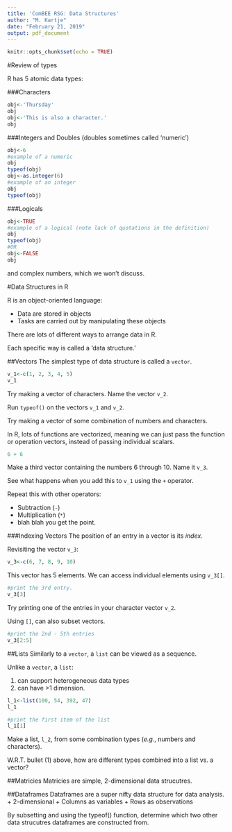 ```yaml
---
title: 'ComBEE RSG: Data Structures'
author: "M. Kartje"
date: "February 21, 2019"
output: pdf_document
---
```


```r
knitr::opts_chunk$set(echo = TRUE)
```

#Review of types

R has 5 atomic data types:
\vspace{12pt}

###Characters
```r
obj<-'Thursday'
obj
obj<-'This is also a character.'
obj
```
\vspace{12pt}

###Integers and Doubles (doubles sometimes called 'numeric')
```r
obj<-6
#example of a numeric
obj
typeof(obj)
obj<-as.integer(6)
#example of an integer
obj
typeof(obj)
```
\vspace{12pt}

###Logicals
```r
obj<-TRUE
#example of a logical (note lack of quotations in the definition)
obj
typeof(obj)
#OR
obj<-FALSE
obj
```
\vspace{12pt}

and complex numbers, which we won't discuss.

#Data Structures in R

R is an object-oriented language:

  + Data are stored in objects
  + Tasks are carried out by manipulating these objects


There are lots of different ways to arrange data in R.

Each specific way is called a 'data structure.'
\vspace{12pt}

##Vectors
The simplest type of data structure is called a `vector`.
```r
v_1<-c(1, 2, 3, 4, 5)
v_1
```

\vspace{12pt}

Try making a vector of characters. Name the vector `v_2`.
\vspace{12pt}

Run `typeof()` on the vectors `v_1` and `v_2`.
\vspace{12pt}

Try making a vector of some combination of numbers and characters.
\vspace{12pt}

In R, lots of functions are vectorized, meaning we can just pass the function or operation vectors, instead of passing individual scalars.

```r
6 + 6
```

Make a third vector containing the numbers 6 through 10. Name it `v_3`.
\vspace{12pt}

See what happens when you add this to `v_1` using the `+` operator. 
\vspace{12pt}

Repeat this with other operators:

  + Subtraction (`-`)
  + Multiplication (`*`)
  + blah blah you get the point.

\vspace{12pt}

###Indexing Vectors
The position of an entry in a vector is its _index_.

Revisiting the vector `v_3`:
```r
v_3<-c(6, 7, 8, 9, 10)
```

This vector has 5 elements. We can access individual elements using `v_3[]`.

```r
#print the 3rd entry.
v_3[3]
```

Try printing one of the entries in your character vector `v_2`.
\vspace{12pt}

Using `[]`, can also subset vectors.
```r
#print the 2nd - 5th entries
v_3[2:5]
```
\vspace{12pt}


##Lists
Similarly to a `vector`, a `list` can be viewed as a sequence.

Unlike a `vector`, a `list`:

  (1) can support heterogeneous data types
  (2) can have >1 dimension.

```r
l_1<-list(100, 54, 392, 47)
l_1

#print the first item of the list
l_1[1]
```

Make a list, `l_2`, from some combination types (_e.g._, numbers and characters).

W.R.T. bullet (1) above, how are different types combined into a list vs. a vector?

##Matricies
Matricies are simple, 2-dimensional data strucutres.


  
##Dataframes
Dataframes are a super nifty data structure for data analysis.
  + 2-dimensional
  + Columns as variables
  + Rows as observations
  




By subsetting and using the typeof() function, determine which two other data strucutres dataframes are constructed from. 












